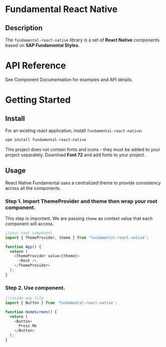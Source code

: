
<Meta title="Overview" />

# Fundamental React Native

## Description

The `fundamental-react-native` library is a set of **React Native** components based on **SAP Fundamental Styles**.

# API Reference

See Component Documentation for examples and API details.

# Getting Started

## Install

For an existing react application, install `fundamental-react-native`:

```sh
npm install fundamental-react-native
```

This project does not contain fonts and icons - they must be added to your project separately. Download **Font 72** and add fonts to your project.

## Usage
React Native Fundamental uses a centralized theme to provide consistency across all the components.

### Step 1. Import ThemeProvider and theme then wrap your root component.

This step is important. We are passing `theme` as context value that each component will access.

```js
//your root component
import { ThemeProvider, theme } from 'fundamental-react-native';

function App() {
  return (
    <ThemeProvider value={theme}>
      <Root />
    </ThemeProvider>
  );
}
```

### Step 2. Use component.

```js
//inside any file
import { Button } from 'fundamental-react-native';

function HomeScreen() {
  return (
    <Button>
      Press Me
    </Button>
  );
}
```
